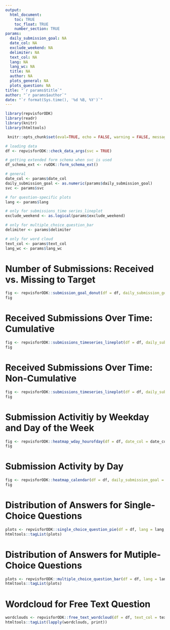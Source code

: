 ```yaml
---
output: 
  html_document:
    toc: TRUE
    toc_float: TRUE
    number_section: TRUE
params:
  daily_submission_goal: NA
  date_col: NA
  exclude_weekend: NA
  delimiter: NA
  text_col: NA
  lang: NA
  lang_wc: NA
  title: NA
  author: NA
  plots_general: NA
  plots_question: NA
title: "`r params$title`"
author: "`r params$author`"
date: "`r format(Sys.time(), '%d %B, %Y')`"
---
```


```r
library(repvisforODK)
library(readr)
library(knitr)
library(htmltools)
```

```r
 knitr::opts_chunk$set(eval=TRUE, echo = FALSE, warning = FALSE, message = FALSE) 
``` 

```r
# loading data
df <- repvisforODK::check_data_args(svc = TRUE)

# getting extended form schema when svc is used
df_schema_ext <- ruODK::form_schema_ext()
```

```r
# general
date_col <- params$date_col
daily_submission_goal <- as.numeric(params$daily_submission_goal)
svc <- params$svc

# for question-specific plots
lang <- params$lang

# only for submissions_time series_lineplot
exclude_weekend <- as.logical(params$exclude_weekend)

# only for multiple_choice_question_bar
delimiter <- params$delimiter

# only for word cloud
text_col <- params$text_col
lang_wc <- params$lang_wc
```

# Number of Submissions: Received vs. Missing to Target
```r
fig <- repvisforODK::submission_goal_donut(df = df, daily_submission_goal = daily_submission_goal, date_col = date_col)
fig
```

# Received Submissions Over Time: Cumulative
```r
fig <- repvisforODK::submissions_timeseries_lineplot(df = df, daily_submission_goal = daily_submission_goal, date_col = date_col, exclude_weekend = exclude_weekend, cumulative = TRUE)
fig
```

# Received Submissions Over Time: Non-Cumulative
```r
fig <- repvisforODK::submissions_timeseries_lineplot(df = df, daily_submission_goal = daily_submission_goal, date_col = date_col, exclude_weekend = exclude_weekend, cumulative = FALSE)
fig
```

# Submission Activitiy by Weekday and Day of the Week 
```r
fig <- repvisforODK::heatmap_wday_hourofday(df = df, date_col = date_col)
fig
```

# Submission Activity by Day 
```r
fig <- repvisforODK::heatmap_calendar(df = df, daily_submission_goal = daily_submission_goal, date_col = date_col)
fig
```

# Distribution of Answers for Single-Choice Questions
```r
plots <- repvisforODK::single_choice_question_pie(df = df, lang = lang, df_schema_ext = df_schema_ext)
htmltools::tagList(plots)
```

# Distribution of Answers for Mutiple-Choice Questions
```r
plots <- repvisforODK::multiple_choice_question_bar(df = df, lang = lang, df_schema_ext = df_schema_ext)
htmltools::tagList(plots) 
```

# Wordcloud for Free Text Question
```r
wordclouds <- repvisforODK::free_text_wordcloud(df = df, text_col = text_col, lang = lang, lang_wc = lang_wc, df_schema_ext = df_schema_ext)
htmltools::tagList(lapply(wordclouds, print)) 
```
